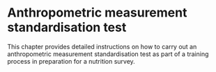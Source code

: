 # Anthropometric measurement standardisation test {#standard}

This chapter provides detailed instructions on how to carry out an anthropometric measurement standardisation test as part of a training process in preparation for a nutrition survey.


